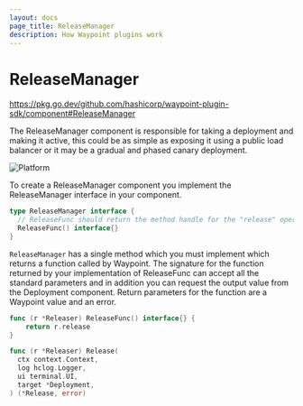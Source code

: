 ```yaml
---
layout: docs
page_title: ReleaseManager
description: How Waypoint plugins work
---
```


# ReleaseManager

https://pkg.go.dev/github.com/hashicorp/waypoint-plugin-sdk/component#ReleaseManager

The ReleaseManager component is responsible for taking a deployment and making it active, this could be as
simple as exposing it using a public load balancer or it may be a gradual and phased canary deployment.

![Platform](/img/extending-waypoint/release-manager.png)

To create a ReleaseManager component you implement the ReleaseManager interface in your component.

```go
type ReleaseManager interface {
  // ReleaseFunc should return the method handle for the "release" operation.
  ReleaseFunc() interface{}
}
```

`ReleaseManager` has a single method which you must implement which returns a function called by Waypoint.
The signature for the function returned by your implementation of ReleaseFunc can accept all the standard parameters
and in addition you can request the output value from the Deployment component. Return parameters for the function
are a Waypoint value and an error.

```go
func (r *Releaser) ReleaseFunc() interface{} {
	return r.release
}

func (r *Releaser) Release(
  ctx context.Context,
  log hclog.Logger,
  ui terminal.UI,
  target *Deployment,
) (*Release, error)
```
